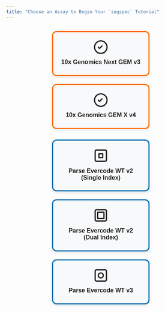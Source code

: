 ```yaml
---
title: "Choose an Assay to Begin Your `seqspec` Tutorial"
---
```


```{=html}
<div class="tech-selector">

  <!-- 10x Row -->
  <div class="tech-row">
    <button class="tech-btn tech-10x" data-link="seqspec/webpages/10x/10x_v3.html">
      <svg xmlns="http://www.w3.org/2000/svg" width="40" height="40" viewBox="0 0 24 24" fill="none" stroke="currentColor" stroke-width="2" stroke-linecap="round" stroke-linejoin="round"><circle cx="12" cy="12" r="10"/><path d="M8 12l2 2 4-4"/></svg>
      <h3>10x Genomics Next GEM v3</h3>
    </button>
    <button class="tech-btn tech-10x" data-link="seqspec/webpages/10x/10x_v4.html">
      <svg xmlns="http://www.w3.org/2000/svg" width="40" height="40" viewBox="0 0 24 24" fill="none" stroke="currentColor" stroke-width="2" stroke-linecap="round" stroke-linejoin="round"><circle cx="12" cy="12" r="10"/><path d="M8 12l2 2 4-4"/></svg>
      <h3>10x Genomics GEM X v4</h3>
    </button>
  </div>

  <!-- Parse Row -->
  <div class="tech-row">
    <button class="tech-btn tech-parse" data-link="seqspec/webpages/Parse/parse_v2_single.html">
      <svg xmlns="http://www.w3.org/2000/svg" width="40" height="40" viewBox="0 0 24 24" fill="none" stroke="currentColor" stroke-width="2" stroke-linecap="round" stroke-linejoin="round"><rect x="3" y="3" width="18" height="18" rx="2" ry="2"/><path d="M9 9h6v6H9z"/></svg>
      <h3>Parse Evercode WT v2 (Single Index)</h3>
    </button>
    <button class="tech-btn tech-parse" data-link="seqspec/webpages/Parse/parse_v2_dual.html">
      <svg xmlns="http://www.w3.org/2000/svg" width="40" height="40" viewBox="0 0 24 24" fill="none" stroke="currentColor" stroke-width="2" stroke-linecap="round" stroke-linejoin="round"><rect x="3" y="3" width="18" height="18" rx="2" ry="2"/><path d="M7 7h10v10H7z"/></svg>
      <h3>Parse Evercode WT v2 (Dual Index)</h3>
    </button>
    <button class="tech-btn tech-parse" data-link="seqspec/webpages/parse/parse_v3.html">
      <svg xmlns="http://www.w3.org/2000/svg" width="40" height="40" viewBox="0 0 24 24" fill="none" stroke="currentColor" stroke-width="2" stroke-linecap="round" stroke-linejoin="round"><rect x="3" y="3" width="18" height="18" rx="2" ry="2"/><circle cx="12" cy="12" r="4"/></svg>
      <h3>Parse Evercode WT v3</h3>
    </button>
  </div>

</div>

<style>
.tech-selector {
  display: flex;
  flex-direction: column;
  gap: 2em;
  margin: 2em auto;
  max-width: 900px;
}

.tech-row {
  display: flex;
  justify-content: center;
  flex-wrap: wrap;
  gap: 1.5em;
}

.tech-btn {
  background: #f8f9fa;
  border: 3px solid #005a91;
  border-radius: 12px;
  padding: 1.5em;
  width: 260px;
  text-align: center;
  cursor: pointer;
  transition: all 0.25s ease;
  box-shadow: 0 3px 8px rgba(0,0,0,0.1);
  color: #222;
}

.tech-btn svg {
  margin-bottom: 0.5em;
}

.tech-btn:hover {
  transform: translateY(-3px);
  box-shadow: 0 5px 12px rgba(0,0,0,0.2);
}

/* 10x brand color */
.tech-10x {
  border-color: #ff6f00;
}
.tech-10x:hover {
  background: #ff6f00;
  color: white;
}

/* Parse brand color */
.tech-parse {
  border-color: #0072b2;
}
.tech-parse:hover {
  background: #0072b2;
  color: white;
}

.tech-btn h3 {
  margin: 0.3em 0;
  font-size: 1.2em;
}

.tech-btn p {
  font-size: 0.9em;
  opacity: 0.8;
}

h1.title {
  text-align: center;
  margin-bottom: 1em;
}
</style>

<script>
document.addEventListener("DOMContentLoaded", () => {
  document.querySelectorAll(".tech-btn").forEach(btn => {
    btn.addEventListener("click", () => {
      const target = btn.dataset.link;
      if (target) window.location.href = target;
    });
  });
});
</script>
```